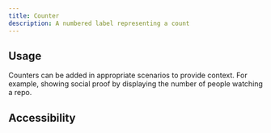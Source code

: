 ```yaml
---
title: Counter
description: A numbered label representing a count
---
```


## Usage

Counters can be added in appropriate scenarios to provide context. For example, showing social proof by displaying the number of people watching a repo.

## Accessibility
